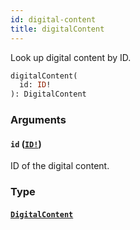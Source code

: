 ```yaml
---
id: digital-content
title: digitalContent
---
```


Look up digital content by ID.

```graphql
digitalContent(
  id: ID!
): DigitalContent

```

### Arguments

#### `id` ([`ID!`](/developer/api-reference/scalars/id))

ID of the digital content.

### Type

#### [`DigitalContent`](/developer/api-reference/objects/digital-content)
